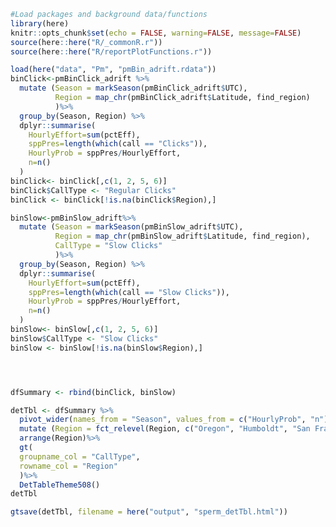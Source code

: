 
```r
#Load packages and background data/functions
library(here)
knitr::opts_chunk$set(echo = FALSE, warning=FALSE, message=FALSE)
source(here::here("R/_commonR.r"))
source(here::here("R/reportPlotFunctions.r"))
```

```r
load(here("data", "Pm", "pmBin_adrift.rdata"))
binClick<-pmBinClick_adrift %>%
  mutate (Season = markSeason(pmBinClick_adrift$UTC),
          Region = map_chr(pmBinClick_adrift$Latitude, find_region)
          )%>%
  group_by(Season, Region) %>%
  dplyr::summarise(
    HourlyEffort=sum(pctEff),
    sppPres=length(which(call == "Clicks")),
    HourlyProb = sppPres/HourlyEffort,
    n=n()
  )
binClick<- binClick[,c(1, 2, 5, 6)]
binClick$CallType <- "Regular Clicks"
binClick <- binClick[!is.na(binClick$Region),]

binSlow<-pmBinSlow_adrift%>%
  mutate (Season = markSeason(pmBinSlow_adrift$UTC),
          Region = map_chr(pmBinSlow_adrift$Latitude, find_region),
          CallType = "Slow Clicks"
          )%>%
  group_by(Season, Region) %>%
  dplyr::summarise(
    HourlyEffort=sum(pctEff),
    sppPres=length(which(call == "Slow Clicks")),
    HourlyProb = sppPres/HourlyEffort,
    n=n()
  )
binSlow<- binSlow[,c(1, 2, 5, 6)]
binSlow$CallType <- "Slow Clicks"
binSlow <- binSlow[!is.na(binSlow$Region),]




dfSummary <- rbind(binClick, binSlow)

detTbl <- dfSummary %>%
  pivot_wider(names_from = "Season", values_from = c("HourlyProb", "n"))%>%
  mutate (Region = fct_relevel(Region, c("Oregon", "Humboldt", "San Francisco", "Morro Bay")))%>%
  arrange(Region)%>%
  gt(
  groupname_col = "CallType",
  rowname_col = "Region"
  )%>%
  DetTableTheme508()
detTbl

gtsave(detTbl, filename = here("output", "sperm_detTbl.html"))
```
